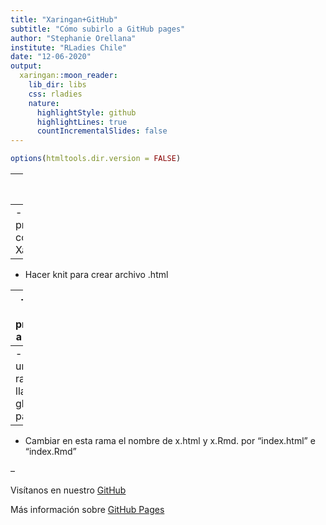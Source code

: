 ```yaml
---
title: "Xaringan+GitHub"
subtitle: "Cómo subirlo a GitHub pages"
author: "Stephanie Orellana"
institute: "RLadies Chile"
date: "12-06-2020"
output:
  xaringan::moon_reader:
    lib_dir: libs
    css: rladies
    nature:
      highlightStyle: github
      highlightLines: true
      countIncrementalSlides: false
---
```




```r
options(htmltools.dir.version = FALSE)
```


---
class: inverse

# Pasos

--
- Hacer presentación con Xaringan

--
- Hacer knit para crear archivo .html

--
- Subir el proyecto a GitHub

--
- Hacer una rama llamada gh-pages

--
- Cambiar en esta rama el nombre de x.html y x.Rmd. por "index.html" e "index.Rmd"

--

Visítanos en nuestro [GitHub](https://github.com/rladieschile)

Más información sobre [GitHub Pages](https://help.github.com/en/github/working-with-github-pages)
